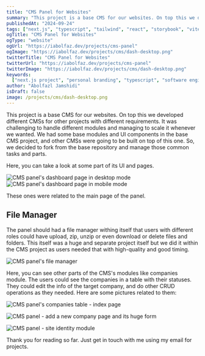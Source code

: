 ```yaml
---
title: "CMS Panel for Websites"
summary: "This project is a base CMS for our websites. On top this we developed different CMSs for other projects with different requirements."
publishedAt: "2024-09-24"
tags: ["next.js", "typescript", "tailwind", "react", "storybook", "vitest"]
ogTitle: "CMS Panel for Websites"
ogType: "website"
ogUrl: "https://iabolfaz.dev/projects/cms-panel"
ogImage: "https://iabolfaz.dev/projects/cms/dash-desktop.png"
twitterTitle: "CMS Panel for Websites"
twitterUrl: "https://iabolfaz.dev/projects/cms-panel"
twitterImage: "https://iabolfaz.dev/projects/cms/dash-desktop.png"
keywords:
  ["next.js project", "personal branding", "typescript", "software engineer"]
author: "Abolfazl Jamshidi"
isDraft: false
image: /projects/cms/dash-desktop.png
---
```


This project is a base CMS for our websites. On top this we developed different CMSs for other projects with different requirements. It was challenging to handle different modules and managing to scale it whenever we wanted. We had some base modules and UI components in the base CMS project, and other CMSs were going to be built on top of this one. So, we decided to fork from the base repository and manage those common tasks and parts.

Here, you can take a look at some part of its UI and pages.

<Image
  rounded
  width={600}
  height={400}
  src="/projects/cms/dash-desktop.png"
  alt="CMS panel's dashboard page in desktop mode"
/>
<Image
  rounded
  width={600}
  height={400}
  src="/projects/cms/dash-phone.png"
  alt="CMS panel's dashboard page in mobile mode"
/>

These ones were related to the main page of the panel.

## File Manager

The panel should had a file manager withing itself that users with different roles could have upload, zip, unzip or even download or delete files and folders. This itself was a huge and separate project itself but we did it within the CMS project as users needed that with high-quality and good timing.

<Image
  rounded
  width={600}
  height={400}
  src="/projects/cms/filemanager.png"
  alt="CMS panel's file manager"
/>

Here, you can see other parts of the CMS's modules like companies module. The users could see the companies in a table with their statuses. They could edit the info of the target company, and do other CRUD operations as they needed. Here are some pictures related to them:

<Image
  rounded
  width={600}
  height={400}
  src="/projects/cms/companies-table.png"
  alt="CMS panel's companies table - index page"
/>

<Image
  rounded
  width={600}
  height={400}
  src="/projects/cms/company-form.png"
  alt="CMS panel - add a new company page and its huge form"
/>

<Image
  rounded
  width={600}
  height={400}
  src="/projects/cms/site-identity.png"
  alt="CMS panel - site identity module"
  caption="Site Identity module - changing the site's info and links"
/>

Thank you for reading so far. Just get in touch with me using my email for projects.
